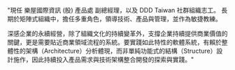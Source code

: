 "現任 樂屋國際資訊 (股) 產品處 副總經理，以及 DDD Taiwan 社群組織志工。 長期於矩陣式組織中，擔任多重角色，領導技術、產品與管理，並作為敏捷教練。

深感企業的永續經營，除了組織文化的持續變革外，支撐企業持續提供商業價值的關鍵，更是需要貼近商業領域流程的系統。要實踐如此特性的軟體系統，有賴於整體性的架構（Architecture）分析體現，而非單純功能式的結構（Structure）設計施作，因此持續投入產品需求與技術架構整合開發的探索與實踐。"
